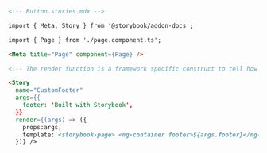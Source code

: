 ```md
<!-- Button.stories.mdx -->

import { Meta, Story } from '@storybook/addon-docs';

import { Page } from './page.component.ts';

<Meta title="Page" component={Page} />

<!-- The render function is a framework specific construct to tell how the story should render -->

<Story
  name="CustomFooter"
  args={{
    footer: 'Built with Storybook',
  }}
  render={(args) => ({
    props:args,
    template:`<storybook-page> <ng-container footer>${args.footer}</ng-container> </storybook-page>`,
  })} />
```